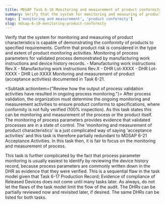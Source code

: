 ```yaml
---
title: MDSAP Task 6-10 Monitoring and measurement of product conformity
summary: Verify that the system for monitoring and measuring of product characteristics is capable of demonstrating the conformity of products to specified requirements.
tags: ['monitoring and measurement', 'product conformity']
slug: mdsap-6-10-monitoring-product-conformity
---
```


<RegLang>
Verify that the system for monitoring and measuring of product characteristics is capable of demonstrating the conformity of products to specified requirements.
Confirm that product risk is considered in the type and extent of product monitoring activities.

</RegLang>
<QdocList docs={['manufacturing work instructions', 'device history records']}/>

<ReportLang>
Monitoring of process parameters for validated process demonstrated by manufacturing work instructions and device history records. 
- Manufacturing work instructions Rev.X
- Manufacturing work instructions Rev.X
- DHR Lot-XXXX
- DHR Lot-XXXX
- DHR Lot-XXXX
Monitoring and measurement of product (acceptance activities) documented in Task 6-21. 
</ReportLang>

<Subtask actionitem={"Review how the output of process validation activities have resulted in ongoing process monitoring."}>
After process validation, the organization must determine the ongoing monitoring and measurement activities to ensure product conforms to specifications, where conformity is not fully verified (100% inspection).
As this task states this can be monitoring and measurement of the process or the product itself. 
The monitoring of process parameters provides evidence that validated processes are in a state of control. 
The 'monitoring and measurement of product characteristics' is a just complicated way of saying 'acceptance activities' and this task is therefore partially redundant to <QLink>MDSAP 6-21 Acceptance Activities</QLink>. 
In this task then, it is fair to focus on the monitoring and measurement of process. 

This task is further complicated by the fact that process parameter monitoring is usually easiest to identify by reviewing the device history record, because process parameters are commonly written down in the DHR as evidence that they were verified. This is a sequential flaw in the task model given that <QLink>Task 6-17 Production Record; Evidence of compliance of Released Devices</QLink> does not come until many tasks later. As always, do not let the flaws of the task model limit the flow of the audit.  The DHRs can be partially reviewed now and revisited later, if desired.  The same DHRs can be listed for both tasks.  
</Subtask>




